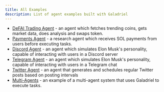 ```yaml
---
title: All Examples
description: List of agent examples built with Galadriel
---
```


- [DeFAI Trading Agent](https://github.com/galadriel-ai/galadriel/tree/main/examples/trading) - an agent which fetches trending coins, gets market data, does analysis and swaps token.
- [Payments Agent](https://github.com/galadriel-ai/galadriel/tree/main/examples/payments) - a research agent which receives SOL payments from users before executing tasks.
- [Discord Agent](https://github.com/galadriel-ai/galadriel/tree/main/examples/discord) - an agent which simulates Elon Musk's personality, capable of interacting with users in a Discord server
- [Telegram Agent](https://github.com/galadriel-ai/galadriel/tree/main/examples/telegram) - an agent which simulates Elon Musk's personality, capable of interacting with users in a Telegram chat
- [Twitter Agent](https://github.com/galadriel-ai/galadriel/tree/main/examples/twitter) - an agent that generates and schedules regular Twitter posts based on posting intervals
- [Multi-Agents](https://github.com/galadriel-ai/galadriel/tree/main/examples/multi-agents) - an example of a multi-agent system that uses Galadriel to execute tasks.